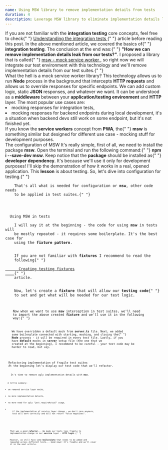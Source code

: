 ```yaml
---
name: Using MSW library to remove implementation details from tests
duration: 4
description: Leverage MSW library to eliminate implementation details leaks in integration tests. Enhance testing robustness for more effective development workflow. (134)
---
```


<Prelude label="Good to know before reading">
  <Hint hasBg>
    If you are not familiar with the <B>integration testing</B> core concepts,
    feel free to check{" "}
    <A
      href="/courses/react-testing-spellbook/mastering-integration-testing/understanding-the-integration-tests/"
      outside
    >
      Understanding the integration tests
    </A>{" "}
    article before reading this post.
  </Hint>
  <M>
    In the above mentioned article, we covered the basics of{" "}
    <B>integration testing</B>. The conclusion at the end was:{" "}
    <B>"How we can remove implementation details leak from our tests?"</B>. I
    proposed a library that is called{" "}
    <A href="https://mswjs.io/" outside>
      msw - mock service worker
    </A>
    , so right now we will integrate our test environment with this technology and
    we'll remove implementation details from our test suites.{" "}
  </M>
</Prelude>

<Section>
  <XL>What the hell is a mock service worker library?</XL>
  <M>
    This technology allows us to run <B>Node</B> process in the background that
    intercepts <B>HTTP requests</B> and allows us to override responses for
    specific endpoints. We can add custom logic, static <B>JSON</B> responses,
    and whatever we want. It can be understood as a <B>middleware</B> between
    your <B>application/testing environment</B> and <B>HTTP</B> layer.
  </M>
  <M>The most popular use cases are: </M>
  <L>
    <Li>mocking responses for integration tests,</Li>
    <Li>
      mocking responses for backend endpoints during local development, it's a
      situation when backend devs still work on some endpoint, but it's not
      finished yet.
    </Li>
  </L>
  <Hint hasBg>
    If you know the <B>service workers</B> concept from <B>PWA</B>, the{" "}
    <B>msw</B> is something similar but designed for different use case -
    mocking stuff for development purposes.
  </Hint>
</Section>

<Section>
  <XL>The configuration of MSW</XL>
  <M>
    It's really simple, first of all, we need to install the package <B>msw</B>.
    Open the terminal and run the following command:{" "}
    <B>npm i --save-dev msw</B>.
  </M>
  <M>
    Keep notice that the <B>package</B> should be installed as{" "}
    <B>developer dependency</B>. It's because we'll use it only for development
    purposes!
  </M>
  <Hint hasBg>
    I'll skip the demonstration of how it works in a real, opened application.
    This <B>lesson</B> is about testing. So, let's dive into configuration for
    testing.{" "}
  </Hint>
  <Code
    mode="dynamic"
    description="The simplicity of setup"
    linesCount={12}
    lang="ts"
    src="https://raw.githubusercontent.com/polubis/Dream-stack-for-React-dev/lesson/Using-MSW-library-to-remove-implementation-details-from-tests/system/apps/blog/1.ts"
  />
  <M>
    That's all what is needed for configuration or <B>msw</B>, other code needs
    to be applied in test suites.{" "}
  </M>
</Section>

<Section>
  <XL>Using MSW in tests</XL>
  <M>
    I will say it at the beginning - the code for using <B>msw</B> in tests will
    be mostly repeated - it requires some boilerplate. It's the best case for
    using the <B>fixture pattern</B>.
  </M>
  <Hint hasBg>
    If you are not familiar with <B>fixtures</B> I recommend to read the
    following{" "}
    <A
      outside
      href="/courses/react-testing-spellbook/mastering-unit-testing/creating-testing-fixtures/"
    >
      Creating testing fixtures
    </A>{" "}
    article.
  </Hint>
  <M>
    Now, let's create a <B>fixture</B> that will allow our <B>testing code</B>{" "}
    to set and get what will be needed for our test logic.
  </M>
  <Code
    mode="dynamic"
    description="Fixtures for the rescue"
    linesCount={15}
    lang="ts"
    src="https://raw.githubusercontent.com/polubis/Dream-stack-for-React-dev/lesson/Using-MSW-library-to-remove-implementation-details-from-tests/system/apps/blog/2.ts"
  />
  <M>
    Now when we want to use <B>msw</B> interception in test suites, we'll need
    to import the above created <B>fixture</B> and we'll use it in the following
    way:{" "}
  </M>
  <Code
    mode="dynamic"
    description="We mocked the endpoint"
    linesCount={35}
    lang="tsx"
    src="https://raw.githubusercontent.com/polubis/Dream-stack-for-React-dev/lesson/Using-MSW-library-to-remove-implementation-details-from-tests/system/apps/blog/3.tsx"
  />
  <M>
    We have overridden a default mock from <B>server.ts</B> file. Next, we added
    some boilerplate connected with starting, mocking, and closing the{" "}
    <B>Node</B> process - it will be required in every test file. Lastly, if you
    have <B>default</B> mocks in <B>server</B> setup file (the one that we
    created at the beginning), I recommend to be careful - your test code may be
    harder to read, but u2y.
  </M>
</Section>

<Section>
  <XL>Refactoring implementation of fragile test suites</XL>
  <M>At the beginning let's display our test code that we'll refactor.</M>
  <Code
    mode="dynamic"
    description="Ugly implementation details leaked!"
    linesCount={41}
    lang="tsx"
    src="https://raw.githubusercontent.com/polubis/Dream-stack-for-React-dev/lesson/Using-MSW-library-to-remove-implementation-details-from-tests/system/apps/blog/4.tsx"
  />
  <M>
    It's time to remove ugly implementation details with <B>msw</B>.
  </M>
  <Code
    mode="dynamic"
    description="Ugly implementation details leaked!"
    linesCount={56}
    added={[[26, 31]]}
    lang="tsx"
    src="https://raw.githubusercontent.com/polubis/Dream-stack-for-React-dev/lesson/Using-MSW-library-to-remove-implementation-details-from-tests/system/apps/blog/5.tsx"
  />
  <M>A little summary: </M>
  <L>
    <Li>we removed service layer mocks,</Li>
    <Li>no more implementation details,</Li>
    <Li>no more need for ugly "jest.requireActual" usage,</Li>
    <Li>
      if the implementation of service layer change - we don't care anymore,
      test will work correctly and will not return "false negatives".
    </Li>
  </L>
</Section>

<Summary label="Concerns and results of our refactor">
  <M>
    That was a good <B>refactor</B>... We made our tests less fragile to
    implementation change in our <B>service</B> layer - <B>HTTP logic</B>.{" "}
  </M>
  <M>
    However, we still have some <B>boilerplate</B> that needs to be added and
    repeated across different tests... Good news! It's fixable and we'll cover
    it in the next article.
  </M>
</Summary>
